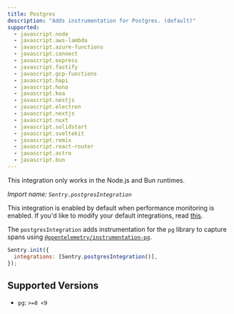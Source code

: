 ```yaml
---
title: Postgres
description: "Adds instrumentation for Postgres. (default)"
supported:
  - javascript.node
  - javascript.aws-lambda
  - javascript.azure-functions
  - javascript.connect
  - javascript.express
  - javascript.fastify
  - javascript.gcp-functions
  - javascript.hapi
  - javascript.hono
  - javascript.koa
  - javascript.nestjs
  - javascript.electron
  - javascript.nextjs
  - javascript.nuxt
  - javascript.solidstart
  - javascript.sveltekit
  - javascript.remix
  - javascript.react-router
  - javascript.astro
  - javascript.bun
---
```


<Alert>

This integration only works in the Node.js and Bun runtimes.

</Alert>

_Import name: `Sentry.postgresIntegration`_

This integration is enabled by default when performance monitoring is enabled. If you'd like to modify your default integrations, read [this](./../#modifying-default-integrations).

The `postgresIntegration` adds instrumentation for the `pg` library to capture spans using [`@opentelemetry/instrumentation-pg`](https://www.npmjs.com/package/@opentelemetry/instrumentation-pg).

```JavaScript
Sentry.init({
  integrations: [Sentry.postgresIntegration()],
});
```

## Supported Versions

- `pg`: `>=8 <9`
